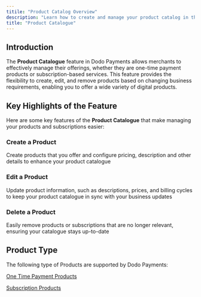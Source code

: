 ```yaml
---
titile: "Product Catalog Overview"
description: "Learn how to create and manage your product catalog in the Admin Dashboard"
title: "Product Catalogue"
---
```


## **Introduction**

The **Product Catalogue** feature in Dodo Payments allows merchants to effectively manage their offerings, whether they are one-time payment products or subscription-based services. This feature provides the flexibility to create, edit, and remove products based on changing business requirements, enabling you to offer a wide variety of digital products.

## **Key Highlights of the Feature**

Here are some key features of the **Product Catalogue** that make managing your products and subscriptions easier:

### **Create a Product**

Create products that you offer and configure pricing, description and other details to enhance your product catalogue

### **Edit a Product**

Update product information, such as descriptions, prices, and billing cycles to keep your product catalogue in sync with your business updates

### **Delete a Product**

Easily remove products or subscriptions that are no longer relevant, ensuring your catalogue stays up-to-date

## **Product Type**

The following type of Products are supported by Dodo Payments:

[One Time Payment Products](/product-guides/product-catalog/one-time-payment-products)

[Subscription Products](/product-guides/product-catalog/subscription)